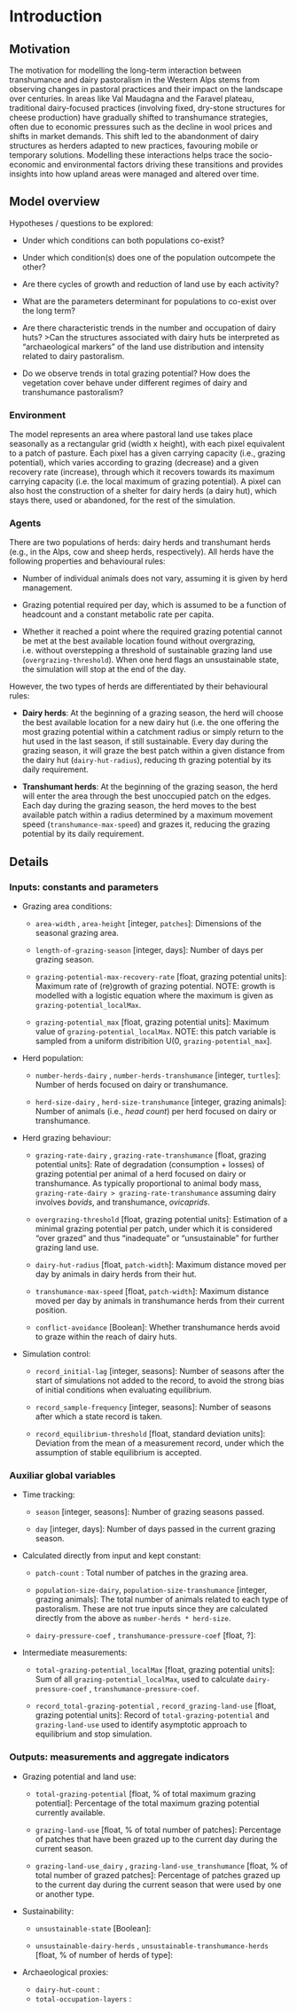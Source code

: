 # Introduction

## Motivation

The motivation for modelling the long-term interaction between transhumance and dairy pastoralism in the Western Alps stems from observing changes in pastoral practices and their impact on the landscape over centuries. In areas like Val Maudagna and the Faravel plateau, traditional dairy-focused practices (involving fixed, dry-stone structures for cheese production) have gradually shifted to transhumance strategies, often due to economic pressures such as the decline in wool prices and shifts in market demands. This shift led to the abandonment of dairy structures as herders adapted to new practices, favouring mobile or temporary solutions. Modelling these interactions helps trace the socio-economic and environmental factors driving these transitions and provides insights into how upland areas were managed and altered over time.

## Model overview

Hypotheses / questions to be explored:

-   Under which conditions can both populations co-exist?

-   Under which condition(s) does one of the population outcompete the other?

-   Are there cycles of growth and reduction of land use by each activity?

-   What are the parameters determinant for populations to co-exist over the long term?

-   Are there characteristic trends in the number and occupation of dairy huts? \>Can the structures associated with dairy huts be interpreted as “archaeological markers” of the land use distribution and intensity related to dairy pastoralism.

-   Do we observe trends in total grazing potential? How does the vegetation cover behave under different regimes of dairy and transhumance pastoralism?

### Environment

The model represents an area where pastoral land use takes place seasonally as a rectangular grid (width x height), with each pixel equivalent to a patch of pasture. Each pixel has a given carrying capacity (i.e., grazing potential), which varies according to grazing (decrease) and a given recovery rate (increase), through which it recovers towards its maximum carrying capacity (i.e. the local maximum of grazing potential). A pixel can also host the construction of a shelter for dairy herds (a dairy hut), which stays there, used or abandoned, for the rest of the simulation.

### Agents

There are two populations of herds: dairy herds and transhumant herds (e.g., in the Alps, cow and sheep herds, respectively). All herds have the following properties and behavioural rules:

-   Number of individual animals does not vary, assuming it is given by herd management.

-   Grazing potential required per day, which is assumed to be a function of headcount and a constant metabolic rate per capita.

-   Whether it reached a point where the required grazing potential cannot be met at the best available location found without overgrazing, i.e. without overstepping a threshold of sustainable grazing land use (`overgrazing-threshold`). When one herd flags an unsustainable state, the simulation will stop at the end of the day.

However, the two types of herds are differentiated by their behavioural rules:

-   **Dairy herds**: At the beginning of a grazing season, the herd will choose the best available location for a new dairy hut (i.e. the one offering the most grazing potential within a catchment radius or simply return to the hut used in the last season, if still sustainable. Every day during the grazing season, it will graze the best patch within a given distance from the dairy hut (`dairy-hut-radius`), reducing th grazing potential by its daily requirement.

-   **Transhumant herds**: At the beginning of the grazing season, the herd will enter the area through the best unoccupied patch on the edges. Each day during the grazing season, the herd moves to the best available patch within a radius determined by a maximum movement speed (`transhumance-max-speed`) and grazes it, reducing the grazing potential by its daily requirement.

## Details

### Inputs: constants and parameters

-   Grazing area conditions:

    -   `area-width` , `area-height` [integer, `patches`]: Dimensions of the seasonal grazing area.

    -   `length-of-grazing-season` [integer, days]: Number of days per grazing season.
    
    -   `grazing-potential-max-recovery-rate` [float, grazing potential units]: Maximum rate of (re)growth of grazing potential. NOTE: growth is modelled with a logistic equation where the maximum is given as `grazing-potential_localMax`.

    -   `grazing-potential_max` [float, grazing potential units]: Maximum value of `grazing-potential_localMax`. NOTE: this patch variable is sampled from a uniform distribition U(0, `grazing-potential_max`].

-   Herd population:

    -   `number-herds-dairy` , `number-herds-transhumance` [integer, `turtles`]: Number of herds focused on dairy or transhumance.

    -   `herd-size-dairy` , `herd-size-transhumance` [integer, grazing animals]: Number of animals (i.e., *head count*) per herd focused on dairy or transhumance.

-   Herd grazing behaviour:
    
    -   `grazing-rate-dairy` , `grazing-rate-transhumance` [float, grazing potential units]: Rate of degradation (consumption + losses) of grazing potential per animal of a herd focused on dairy or transhumance. As typically proportional to animal body mass, `grazing-rate-dairy > grazing-rate-transhumance` assuming dairy involves *bovids*, and transhumance, *ovicaprids*.
    
    -   `overgrazing-threshold` [float, grazing potential units]: Estimation of a minimal grazing potential per patch, under which it is considered "over grazed" and thus "inadequate" or "unsustainable" for further grazing land use.
    
    -   `dairy-hut-radius` [float, `patch-width`]: Maximum distance moved per day by animals in dairy herds from their hut.
    
    -   `transhumance-max-speed` [float, `patch-width`]: Maximum distance moved per day by animals in transhumance herds from their current position.
    
    -   `conflict-avoidance` [Boolean]: Whether transhumance herds avoid to graze within the reach of dairy huts.

-   Simulation control:
    
    -   `record_initial-lag` [integer, seasons]: Number of seasons after the start of simulations not added to the record, to avoid the strong bias of initial conditions when evaluating equilibrium.
    
    -   `record_sample-frequency` [integer, seasons]: Number of seasons after which a state record is taken. 
    
    -   `record_equilibrium-threshold` [float, standard deviation units]: Deviation from the mean of a measurement record, under which the assumption of stable equilibrium is accepted.

### Auxiliar global variables

-   Time tracking:

    -   `season` [integer, seasons]: Number of grazing seasons passed.

    -   `day` [integer, days]: Number of days passed in the current grazing season.

-   Calculated directly from input and kept constant:
   
    -   `patch-count` : Total number of patches in the grazing area.
    
    -   `population-size-dairy`, `population-size-transhumance` [integer, grazing animals]: The total number of animals related to each type of pastoralism. These are not true inputs since they are calculated directly from the above as `number-herds * herd-size`.

    -   `dairy-pressure-coef` , `transhumance-pressure-coef` [float, ?]:

-   Intermediate measurements:
   
    -   `total-grazing-potential_localMax` [float, grazing potential units]: Sum of all `grazing-potential_localMax`, used to calculate `dairy-pressure-coef` , `transhumance-pressure-coef`.
    
    -   `record_total-grazing-potential` , `record_grazing-land-use` [float, grazing potential units]: Record of `total-grazing-potential` and `grazing-land-use` used to identify asymptotic approach to equilibrium and stop simulation.

### Outputs: measurements and aggregate indicators

-   Grazing potential and land use:

    -   `total-grazing-potential` [float, % of total maximum grazing potential]: Percentage of the total maximum grazing potential currently available.
    
    -   `grazing-land-use` [float, % of total number of patches]: Percentage of patches that have been grazed up to the current day during the current season.
    
    -   `grazing-land-use_dairy` , `grazing-land-use_transhumance` [float, % of total number of grazed patches]: Percentage of patches grazed up to the current day during the current season that were used by one or another type.

-   Sustainability:

    -   `unsustainable-state` [Boolean]:
    
    -   `unsustainable-dairy-herds` , `unsustainable-transhumance-herds` [float, % of number of herds of type]:
    
-   Archaeological proxies:

    -   `dairy-hut-count` :
    -   `total-occupation-layers` : 
